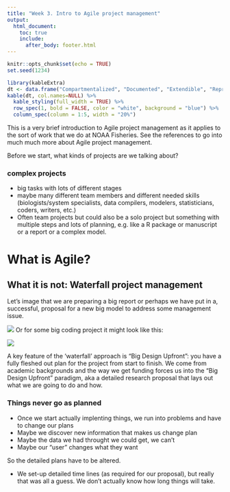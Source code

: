 ```yaml
---
title: "Week 3. Intro to Agile project management"
output:
  html_document:
    toc: true
    include:
      after_body: footer.html
---
```


```r
knitr::opts_chunk$set(echo = TRUE)
set.seed(1234)
```

```r
library(kableExtra)
dt <- data.frame("Compartmentalized", "Documented", "Extendible", "Reproducible", "Robust")
kable(dt, col.names=NULL) %>%
  kable_styling(full_width = TRUE) %>%
  row_spec(1, bold = FALSE, color = "white", background = "blue") %>%
  column_spec(column = 1:5, width = "20%")
```

This is a very brief introduction to Agile project management as it applies to the sort of work that we do at NOAA Fisheries. See the references to go into much much more about Agile project management.

Before we start, what kinds of projects are we talking about?

### complex projects

* big tasks with lots of different stages
* maybe many different team members and different needed skills (biologists/system specialists, data compilers,  modelers, statisticians, coders, writers, etc.)
* Often team projects but could also be a solo project but something with multiple steps and lots of planning, e.g. like a R package or manuscript or a report or a complex model.

# What is Agile?


## What it is not: Waterfall project management

Let's image that we are preparing a big report or perhaps we have put in a, successful, proposal for a new big model to address some management issue.

![](images/agile-waterfall.png)
Or for some big coding project it might look like this:

![](images/agile-waterfall2.png)

A key feature of the 'waterfall' approach is "Big Design Upfront": you have a fully fleshed out plan for the project from start to finish. We come from academic backgrounds and the way we get funding forces us into the "Big Design Upfront" paradigm, aka a detailed research proposal that lays out what we are going to do and how.

### Things never go as planned

* Once we start actually implenting things, we run into problems and have to change our plans
* Maybe we discover new information that makes us change plan
* Maybe the data we had throught we could get, we can't
* Maybe our "user" changes what they want

So the detailed plans have to be altered.

* We set-up detailed time lines (as required for our proposal), but really that was all a guess. We don't actually know how long things will take.



